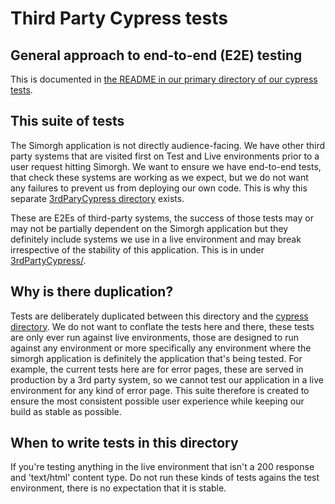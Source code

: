 
<Meta title="cypress/Third Party Tests" />

# Third Party Cypress tests

## General approach to end-to-end (E2E) testing

This is documented in [the README in our primary directory of our cypress tests](https://github.com/bbc/simorgh/blob/latest/cypress/README.md).

## This suite of tests

The Simorgh application is not directly audience-facing. We have other third party systems that are visited first on Test and Live environments prior to a user request hitting Simorgh. We want to ensure we have end-to-end tests, that check these systems are working as we expect, but we do not want any failures to prevent us from deploying our own code. This is why this separate [3rdParyCypress directory](https://github.com/bbc/simorgh/tree/latest/3rdPartyCypress) exists.

These are E2Es of third-party systems, the success of those tests may or may not be partially dependent on the Simorgh application but they definitely include systems we use in a live environment and may break irrespective of the stability of this application. This is in under [3rdPartyCypress/](https://github.com/bbc/simorgh/tree/latest/3rdPartyCypress).

## Why is there duplication?

Tests are deliberately duplicated between this directory and the [cypress directory](https://github.com/bbc/simorgh/tree/latest/cypress). We do not want to conflate the tests here and there, these tests are only ever run against live environments, those are designed to run against any environment or more specifically any environment where the simorgh application is definitely the application that's being tested. For example, the current tests here are for error pages, these are served in production by a 3rd party system, so we cannot test our application in a live environment for any kind of error page. This suite therefore is created to ensure the most consistent possible user experience while keeping our build as stable as possible.

## When to write tests in this directory

If you're testing anything in the live environment that isn't a 200 response and 'text/html' content type. Do not run these kinds of tests agains the test environment, there is no expectation that it is stable.
